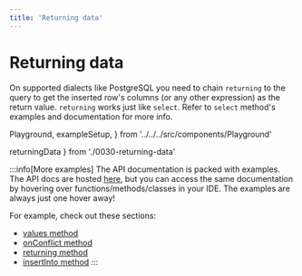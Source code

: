 ```yaml
---
title: 'Returning data'
---
```


# Returning data

On supported dialects like PostgreSQL you need to chain `returning` to the query to get
the inserted row's columns (or any other expression) as the return value. `returning`
works just like `select`. Refer to `select` method's examples and documentation for
more info.

  Playground,
  exampleSetup,
} from '../../../src/components/Playground'

  returningData
} from './0030-returning-data'

<div style={{ marginBottom: '1em' }}>
  <Playground code={returningData} setupCode={exampleSetup} />
</div>

:::info[More examples]
The API documentation is packed with examples. The API docs are hosted [here](https://kysely-org.github.io/kysely-apidoc/),
but you can access the same documentation by hovering over functions/methods/classes in your IDE. The examples are always
just one hover away!

For example, check out these sections:
 - [values method](https://kysely-org.github.io/kysely-apidoc/classes/InsertQueryBuilder.html#values)
 - [onConflict method](https://kysely-org.github.io/kysely-apidoc/classes/InsertQueryBuilder.html#onConflict)
 - [returning method](https://kysely-org.github.io/kysely-apidoc/classes/InsertQueryBuilder.html#returning)
 - [insertInto method](https://kysely-org.github.io/kysely-apidoc/classes/Kysely.html#insertInto)
:::
